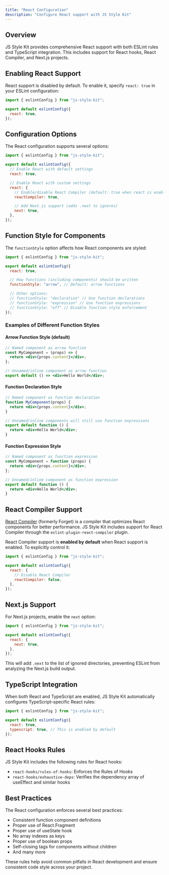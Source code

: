 ```yaml
---
title: "React Configuration"
description: "Configure React support with JS Style Kit"
---
```


## Overview

JS Style Kit provides comprehensive React support with both ESLint rules and TypeScript integration. This includes support for React hooks, React Compiler, and Next.js projects.

## Enabling React Support

React support is disabled by default. To enable it, specify `react: true` in your ESLint configuration:

```js
import { eslintConfig } from "js-style-kit";

export default eslintConfig({
  react: true,
});
```

## Configuration Options

The React configuration supports several options:

```js
import { eslintConfig } from "js-style-kit";

export default eslintConfig({
  // Enable React with default settings
  react: true,

  // Enable React with custom settings
  react: {
    // Enable/disable React Compiler (default: true when react is enabled)
    reactCompiler: true,

    // Add Next.js support (adds .next to ignores)
    next: true,
  },
});
```

## Function Style for Components

The `functionStyle` option affects how React components are styled:

```js
import { eslintConfig } from "js-style-kit";

export default eslintConfig({
  react: true,

  // How functions (including components) should be written
  functionStyle: "arrow", // Default: arrow functions

  // Other options:
  // functionStyle: "declaration" // Use function declarations
  // functionStyle: "expression" // Use function expressions
  // functionStyle: "off" // Disable function style enforcement
});
```

### Examples of Different Function Styles

#### Arrow Function Style (default)

```jsx
// Named component as arrow function
const MyComponent = (props) => {
  return <div>{props.content}</div>;
};

// Unnamed/inline component as arrow function
export default () => <div>Hello World</div>;
```

#### Function Declaration Style

```jsx
// Named component as function declaration
function MyComponent(props) {
  return <div>{props.content}</div>;
}

// Unnamed/inline components will still use function expressions
export default function () {
  return <div>Hello World</div>;
}
```

#### Function Expression Style

```jsx
// Named component as function expression
const MyComponent = function (props) {
  return <div>{props.content}</div>;
};

// Unnamed/inline component as function expression
export default function () {
  return <div>Hello World</div>;
}
```

## React Compiler Support

[React Compiler](https://react.dev/learn/react-compiler) (formerly Forget) is a compiler that optimizes React components for better performance. JS Style Kit includes support for React Compiler through the `eslint-plugin-react-compiler` plugin.

React Compiler support is **enabled by default** when React support is enabled. To explicitly control it:

```js
import { eslintConfig } from "js-style-kit";

export default eslintConfig({
  react: {
    // Disable React Compiler
    reactCompiler: false,
  },
});
```

## Next.js Support

For Next.js projects, enable the `next` option:

```js
import { eslintConfig } from "js-style-kit";

export default eslintConfig({
  react: {
    next: true,
  },
});
```

This will add `.next` to the list of ignored directories, preventing ESLint from analyzing the Next.js build output.

## TypeScript Integration

When both React and TypeScript are enabled, JS Style Kit automatically configures TypeScript-specific React rules:

```js
import { eslintConfig } from "js-style-kit";

export default eslintConfig({
  react: true,
  typescript: true, // This is enabled by default
});
```

## React Hooks Rules

JS Style Kit includes the following rules for React hooks:

- `react-hooks/rules-of-hooks`: Enforces the Rules of Hooks
- `react-hooks/exhaustive-deps`: Verifies the dependency array of useEffect and similar hooks

## Best Practices

The React configuration enforces several best practices:

- Consistent function component definitions
- Proper use of React.Fragment
- Proper use of useState hook
- No array indexes as keys
- Proper use of boolean props
- Self-closing tags for components without children
- And many more

These rules help avoid common pitfalls in React development and ensure consistent code style across your project.

